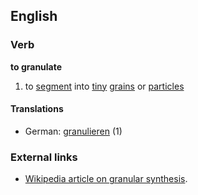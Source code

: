 ==English==

===Verb===
'''to granulate'''

# to [[segment]] into [[tiny]] [[grain]]s or [[particle]]s
====Translations====
*German: [[granulieren]] (1)

===External links===
*[[w:Granular synthesis|Wikipedia article on granular synthesis]].